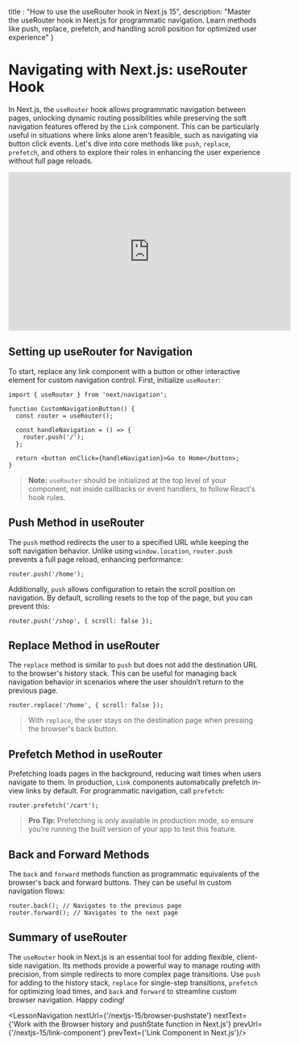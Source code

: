 
  title : "How to use the useRouter hook in Next.js 15",
  description: "Master the useRouter hook in Next.js for programmatic navigation. Learn methods like push, replace, prefetch, and handling scroll position for optimized user experience"
}


# Navigating with Next.js: useRouter Hook

In Next.js, the `useRouter` hook allows programmatic navigation between pages, unlocking dynamic routing possibilities while preserving the soft navigation features offered by the `Link` component. This can be particularly useful in situations where links alone aren't feasible, such as navigating via button click events. Let's dive into core methods like `push`, `replace`, `prefetch`, and others to explore their roles in enhancing the user experience without full page reloads.

<iframe width="560" height="315" src="https://www.youtube.com/embed/FdgFPlHEVUo?si=GeRcPQrLWVIm7lxC" title="YouTube video player" frameborder="0" allow="accelerometer; autoplay; clipboard-write; encrypted-media; gyroscope; picture-in-picture; web-share" referrerpolicy="strict-origin-when-cross-origin" allowfullscreen></iframe>

## Setting up useRouter for Navigation

To start, replace any link component with a button or other interactive element for custom navigation control. First, initialize `useRouter`:

```tsx
import { useRouter } from 'next/navigation';

function CustomNavigationButton() {
  const router = useRouter();

  const handleNavigation = () => {
    router.push('/');
  };

  return <button onClick={handleNavigation}>Go to Home</button>;
}
```

> **Note:** `useRouter` should be initialized at the top level of your component, not inside callbacks or event handlers, to follow React's hook rules.

## Push Method in useRouter

The `push` method redirects the user to a specified URL while keeping the soft navigation behavior. Unlike using `window.location`, `router.push` prevents a full page reload, enhancing performance:

```tsx
router.push('/home');
```

Additionally, `push` allows configuration to retain the scroll position on navigation. By default, scrolling resets to the top of the page, but you can prevent this:

```tsx
router.push('/shop', { scroll: false });
```

## Replace Method in useRouter

The `replace` method is similar to `push` but does not add the destination URL to the browser's history stack. This can be useful for managing back navigation behavior in scenarios where the user shouldn’t return to the previous page.

```tsx
router.replace('/home', { scroll: false });
```

> With `replace`, the user stays on the destination page when pressing the browser's back button.

## Prefetch Method in useRouter

Prefetching loads pages in the background, reducing wait times when users navigate to them. In production, `Link` components automatically prefetch in-view links by default. For programmatic navigation, call `prefetch`:

```tsx
router.prefetch('/cart');
```

> **Pro Tip:** Prefetching is only available in production mode, so ensure you’re running the built version of your app to test this feature.

## Back and Forward Methods

The `back` and `forward` methods function as programmatic equivalents of the browser's back and forward buttons. They can be useful in custom navigation flows:

```tsx
router.back(); // Navigates to the previous page
router.forward(); // Navigates to the next page
```

## Summary of useRouter

The `useRouter` hook in Next.js is an essential tool for adding flexible, client-side navigation. Its methods provide a powerful way to manage routing with precision, from simple redirects to more complex page transitions. Use `push` for adding to the history stack, `replace` for single-step transitions, `prefetch` for optimizing load times, and `back` and `forward` to streamline custom browser navigation. Happy coding!

<LessonNavigation nextUrl={'/nextjs-15/browser-pushstate'} nextText={'Work with the Browser history and pushState function in Next.js'} prevUrl={'/nextjs-15/link-component'} prevText={'Link Component in Next.js'}/>
